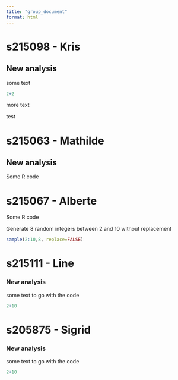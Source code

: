 ```yaml
---
title: "group_document"
format: html
---
```


# s215098 - Kris

## New analysis

some text

```r
2+2
```

more text

test

# s215063 - Mathilde

## New analysis

Some R code

# s215067 - Alberte

Some R code

Generate 8 random integers between 2 and 10 without replacement

```r
sample(2:10,8, replace=FALSE) 
```

# s215111 - Line

### New analysis

some text to go with the code

```r
2+10
```

# s205875 - Sigrid

### New analysis

some text to go with the code

```r
2+10
```

# 
